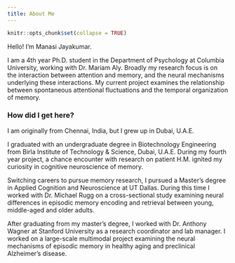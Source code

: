 ```yaml
---
title: About Me
---
```


```r
knitr::opts_chunk$set(collapse = TRUE)
```

Hello! I'm Manasi Jayakumar. 

I am a 4th year Ph.D. student in the Department of Psychology at Columbia University, working with Dr. Mariam Aly. Broadly my research focus is on the interaction between attention and memory, and the neural mechanisms underlying these interactions. My current project examines the relationship between spontaneous attentional fluctuations and the temporal organization of memory.



### How did I get here? ### 

I am originally from Chennai, India, but I grew up in Dubai, U.A.E. 

I graduated with an undergraduate degree in Biotechnology Engineering from Birla Institute of Technology & Science, Dubai, U.A.E. During my fourth year project, a chance encounter with  research on patient H.M. ignited my curiosity in cognitive neuroscience of memory. 

Switching careers to pursue memory research, I pursued a Master’s degree in Applied Cognition and Neuroscience at UT Dallas. During this time I worked with Dr. Michael Rugg on a cross-sectional study examining neural differences in episodic memory encoding and retrieval between young, middle-aged and older adults. 

After graduating from my master’s degree, I worked with Dr. Anthony Wagner at Stanford University as a research coordinator and lab manager. I worked on a large-scale multimodal project examining the neural mechanisms of episodic memory in healthy aging and preclinical Alzheimer’s disease.  
